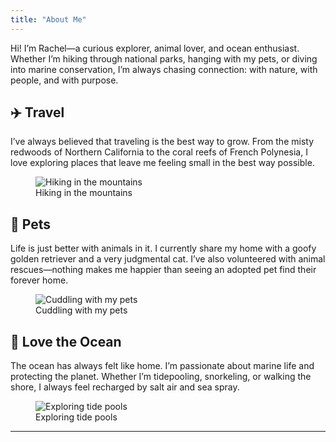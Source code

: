 ```yaml
---
title: "About Me"
---
```



Hi! I’m Rachel—a curious explorer, animal lover, and ocean enthusiast. Whether I’m hiking through national parks, hanging with my pets, or diving into marine conservation, I’m always chasing connection: with nature, with people, and with purpose.

## ✈️ Travel

I’ve always believed that traveling is the best way to grow. From the misty redwoods of Northern California to the coral reefs of French Polynesia, I love exploring places that leave me feeling small in the best way possible.

![Hiking in the mountains](images/travel.jpg)

## 🐾 Pets

Life is just better with animals in it. I currently share my home with a goofy golden retriever and a very judgmental cat. I’ve also volunteered with animal rescues—nothing makes me happier than seeing an adopted pet find their forever home.

![Cuddling with my pets](images/pets.jpg)

## 🌊 Love the Ocean

The ocean has always felt like home. I’m passionate about marine life and protecting the planet. Whether I’m tidepooling, snorkeling, or walking the shore, I always feel recharged by salt air and sea spray.

![Exploring tide pools](images/ocean.jpg)

---
